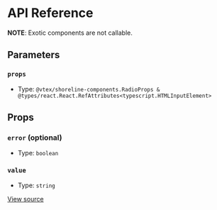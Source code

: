 # API Reference

**NOTE**: Exotic components are not callable.

## Parameters

### `props`

- Type: `@vtex/shoreline-components.RadioProps & @types/react.React.RefAttributes<typescript.HTMLInputElement>`

## Props

### `error` (optional)

- Type: `boolean`

### `value`

- Type: `string`

[View source](https://github.com/vtex/shoreline/blob/51cc04afe/packages/components/src/radio/radio.tsx#L8)
